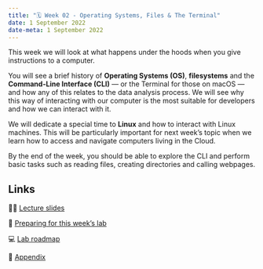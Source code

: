 ---
title: "🗓️ Week 02 - Operating Systems, Files & The Terminal"
date: 1 September 2022
date-meta: 1 September 2022
---

This week we will look at what happens under the hoods when you give instructions to a computer. 

You will see a brief history of **Operating Systems (OS)**, **filesystems** and the **Command-Line Interface (CLI)** — or the Terminal for those on macOS — and how any of this relates to the data analysis process. We will see why this way of interacting with our computer is the most suitable for developers and how we can interact with it.

We will dedicate a special time to **Linux** and how to interact with Linux machines. This will be particularly important for next week's topic when we learn how to access and navigate computers living in the Cloud.

By the end of the week, you should be able to explore the CLI and perform basic tasks such as reading files, creating directories and calling webpages.


## Links

👨‍🏫 [Lecture slides](/weeks/week02/lecture.qmd)

📒 [Preparing for this week's lab](/weeks/week02/prep.qmd)

💻 [Lab roadmap](/weeks/week02/lab.qmd)

🔖 [Appendix](/weeks/week02/appendix.qmd)
